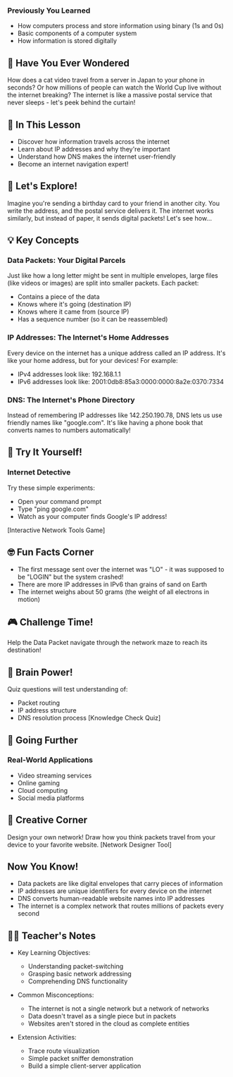 ### Previously You Learned

- How computers process and store information using binary (1s and 0s)
- Basic components of a computer system
- How information is stored digitally

## 🤔 Have You Ever Wondered

How does a cat video travel from a server in Japan to your phone in seconds? Or how millions of people can watch the World Cup live without the internet breaking? The internet is like a massive postal service that never sleeps - let's peek behind the curtain!

## 🎯 In This Lesson

- Discover how information travels across the internet
- Learn about IP addresses and why they're important
- Understand how DNS makes the internet user-friendly
- Become an internet navigation expert!

## 🧪 Let's Explore!

Imagine you're sending a birthday card to your friend in another city. You write the address, and the postal service delivers it. The internet works similarly, but instead of paper, it sends digital packets! Let's see how...

<PacketJourneyDemo />

## 💡 Key Concepts

### Data Packets: Your Digital Parcels

Just like how a long letter might be sent in multiple envelopes, large files (like videos or images) are split into smaller packets. Each packet:

- Contains a piece of the data
- Knows where it's going (destination IP)
- Knows where it came from (source IP)
- Has a sequence number (so it can be reassembled)

### IP Addresses: The Internet's Home Addresses

Every device on the internet has a unique address called an IP address. It's like your home address, but for your devices! For example:

- IPv4 addresses look like: 192.168.1.1
- IPv6 addresses look like: 2001:0db8:85a3:0000:0000:8a2e:0370:7334

### DNS: The Internet's Phone Directory

Instead of remembering IP addresses like 142.250.190.78, DNS lets us use friendly names like "google.com". It's like having a phone book that converts names to numbers automatically!

<DNSExplorer />

## 🏃 Try It Yourself!

### Internet Detective

Try these simple experiments:

- Open your command prompt
- Type "ping google.com"
- Watch as your computer finds Google's IP address!

[Interactive Network Tools Game]

## 🤓 Fun Facts Corner

- The first message sent over the internet was "LO" - it was supposed to be "LOGIN" but the system crashed!
- There are more IP addresses in IPv6 than grains of sand on Earth
- The internet weighs about 50 grams (the weight of all electrons in motion)

## 🎮 Challenge Time!

Help the Data Packet navigate through the network maze to reach its destination!

<NetworkMazeGame />

## 📝 Brain Power!

Quiz questions will test understanding of:

- Packet routing
- IP address structure
- DNS resolution process
  [Knowledge Check Quiz]

## 🌈 Going Further

### Real-World Applications

- Video streaming services
- Online gaming
- Cloud computing
- Social media platforms

## 🎨 Creative Corner

Design your own network! Draw how you think packets travel from your device to your favorite website.
[Network Designer Tool]

## Now You Know!

- Data packets are like digital envelopes that carry pieces of information
- IP addresses are unique identifiers for every device on the internet
- DNS converts human-readable website names into IP addresses
- The internet is a complex network that routes millions of packets every second

## 👩‍🏫 Teacher's Notes

- Key Learning Objectives:

  - Understanding packet-switching
  - Grasping basic network addressing
  - Comprehending DNS functionality

- Common Misconceptions:

  - The internet is not a single network but a network of networks
  - Data doesn't travel as a single piece but in packets
  - Websites aren't stored in the cloud as complete entities

- Extension Activities:
  - Trace route visualization
  - Simple packet sniffer demonstration
  - Build a simple client-server application
